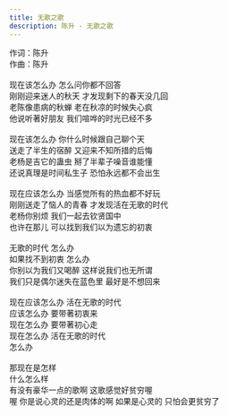 ```yaml
---
title: 无歌之歌
description: 陈升 - 无歌之歌
---
```


作词：陈升<br />作曲：陈升<br /><br />现在该怎么办 怎么问你都不回答<br />刚刚迎来迷人的秋天 才发现剩下的春天没几回<br />老陈像患病的秋蝉 老在秋凉的时候失心疯<br />他说听著好朋友 我们喧哗的时光已经不多<br /><br />现在该怎么办 你什么时候跟自己聊个天<br />送走了半生的宿醉 又迎来不知所措的后悔<br />老杨是吉它的蛊虫 掰了半辈子噪音谁能懂<br />还说真理是时间私生子 恐怕永远都不会出生<br /><br />现在应该怎么办 当感觉所有的热血都不好玩<br />刚刚送走了恼人的青春 才发现活在无歌的时代<br />老杨你别烦 我们一起去钦贤国中<br />也许在那儿 可以找到我们以为遗忘的初衷<br /><br />无歌的时代 怎么办<br />如果找不到初衷 怎么办<br />你别以为我们又喝醉 这样说我们也无所谓<br />我们只是偶尔迷失在蓝色里 最好是不想回来<br /><br />现在应该怎么办 活在无歌的时代<br />应该怎么办 要带著初衷来<br />现在怎么办 要带著初心走<br />现在怎么办 活在无歌的时代<br />怎么办<br /><br />那现在是怎样<br />什么怎么样<br />有没有豪华一点的歌啊 这歌感觉好贫穷喔<br />喔 你是说心灵的还是肉体的啊 如果是心灵的 只怕会更贫穷了